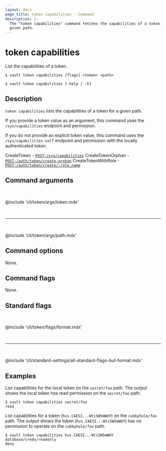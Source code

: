 ```yaml
---
layout: docs
page_title: token capabilities - Command
description: |-
  The "token capabilities" command fetches the capabilities of a token for a
  given path.
---
```


# token capabilities

List the capabilities of a token.

<CodeBlockConfig hideClipboard>

```shell-session
$ vault token capabilities [flags] <token> <path>

$ vault token capabilities [-help | -h]
```

</CodeBlockConfig>

## Description

`token capabilities` lists the capabilities of a token for a given path.

If you provide a token value as an argument, this command uses the
`/sys/capabilities` endpoint and permission. 

If you do not provide an explicit token value, this command uses the 
`/sys/capabilities-self` endpoint and permission with the locally authenticated 
token.

<Tip title="Related API endpoints">

  CreateToken - [`POST:/sys/capabilities`](/vault/api-docs/auth/token#create-token)
  CreateTokenOrphan - [`POST:/auth/token/create-orphan`](/vault/api-docs/auth/token#create-token)
  CreateTokenWithRole - [`POST:/auth/token/create/:role_name`](/vault/api-docs/auth/token#create-token)

</Tip>

## Command arguments

<br />

@include 'cli/token/args/token.mdx'

<br /><hr /><br />

@include 'cli/token/args/path.mdx'

## Command options

None.

## Command flags

None.

## Standard flags

<br />

@include 'cli/token/flags/format.mdx'

<br /><hr /><br />

@include 'cli/standard-settings/all-standard-flags-but-format.mdx'

## Examples

List capabilities for the local token on the `secret/foo` path. The output shows 
the local token has read permission on the `secret/foo` path.

```shell-session
$ vault token capabilities secret/foo
read
```

List capabilities for a token (`hvs.CAESI...WtiSW5mWUY`) on the `cubbyhole/foo`
path. The output shows the token (`hvs.CAESI...WtiSW5mWUY`) has no permission to
operate on the `cubbyhole/foo` path.

```shell-session
$ vault token capabilities hvs.CAESI...WtiSW5mWUY database/creds/readonly
deny
```
